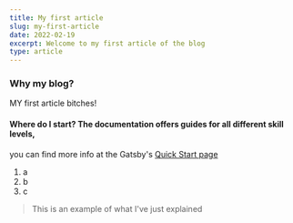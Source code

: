 ```yaml
---
title: My first article
slug: my-first-article
date: 2022-02-19
excerpt: Welcome to my first article of the blog
type: article
---
```



### Why my blog?

MY first article bitches!

#### Where do I start? The documentation offers guides for all different skill levels,

you can find more info at the Gatsby's [Quick Start page](/docs/quick-start)

1. a
2. b
3. c

> This is an example of what I've just explained